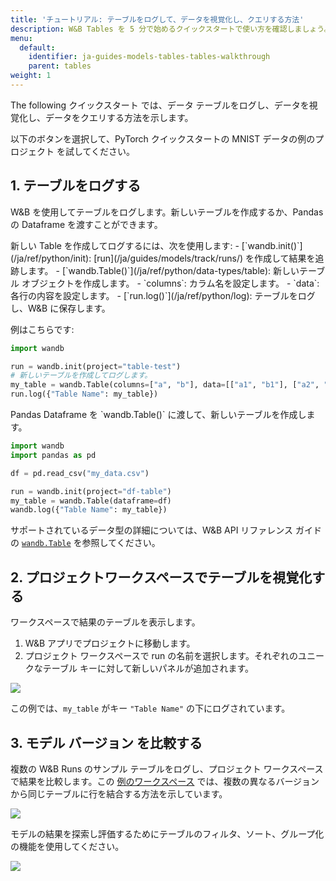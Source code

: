 ```yaml
---
title: 'チュートリアル: テーブルをログして、データを視覚化し、クエリする方法'
description: W&B Tables を 5 分で始めるクイックスタートで使い方を確認しましょう。
menu:
  default:
    identifier: ja-guides-models-tables-tables-walkthrough
    parent: tables
weight: 1
---
```


The following クイックスタート では、データ テーブルをログし、データを視覚化し、データをクエリする方法を示します。

以下のボタンを選択して、PyTorch クイックスタートの MNIST データの例のプロジェクト を試してください。

## 1. テーブルをログする
W&B を使用してテーブルをログします。新しいテーブルを作成するか、Pandas の Dataframe を渡すことができます。

<Tabs>
<Tab title="テーブルを作成する">
新しい Table を作成してログするには、次を使用します:
- [`wandb.init()`](/ja/ref/python/init): [run](/ja/guides/models/track/runs/) を作成して結果を追跡します。
- [`wandb.Table()`](/ja/ref/python/data-types/table): 新しいテーブル オブジェクトを作成します。
  - `columns`: カラム名を設定します。
  - `data`: 各行の内容を設定します。
- [`run.log()`](/ja/ref/python/log): テーブルをログし、W&B に保存します。

例はこちらです:
```python
import wandb

run = wandb.init(project="table-test")
# 新しいテーブルを作成してログします。
my_table = wandb.Table(columns=["a", "b"], data=[["a1", "b1"], ["a2", "b2"]])
run.log({"Table Name": my_table})
```
</Tab>
<Tab title="Pandas Dataframe">
Pandas Dataframe を `wandb.Table()` に渡して、新しいテーブルを作成します。

```python
import wandb
import pandas as pd

df = pd.read_csv("my_data.csv")

run = wandb.init(project="df-table")
my_table = wandb.Table(dataframe=df)
wandb.log({"Table Name": my_table})
```

サポートされているデータ型の詳細については、W&B API リファレンス ガイドの [`wandb.Table`](/ja/ref/python/data-types/table) を参照してください。
</Tab>
</Tabs>

## 2. プロジェクトワークスペースでテーブルを視覚化する

ワークスペースで結果のテーブルを表示します。

1. W&B アプリでプロジェクトに移動します。
2. プロジェクト ワークスペースで run の名前を選択します。それぞれのユニークなテーブル キーに対して新しいパネルが追加されます。

<Frame>
    <img src="/images/data_vis/wandb_demo_logged_sample_table.png"  />
</Frame>

この例では、`my_table` がキー `"Table Name"` の下にログされています。

## 3. モデル バージョン を比較する

複数の W&B Runs のサンプル テーブルをログし、プロジェクト ワークスペースで結果を比較します。この [例のワークスペース](https://wandb.ai/carey/table-test?workspace=user-carey) では、複数の異なるバージョンから同じテーブルに行を結合する方法を示しています。

<Frame>
    <img src="/images/data_vis/wandb_demo_toggle_on_and_off_cross_run_comparisons_in_tables.gif"  />
</Frame>

モデルの結果を探索し評価するためにテーブルのフィルタ、ソート、グループ化の機能を使用してください。

<Frame>
    <img src="/images/data_vis/wandb_demo_filter_on_a_table.png"  />
</Frame>
